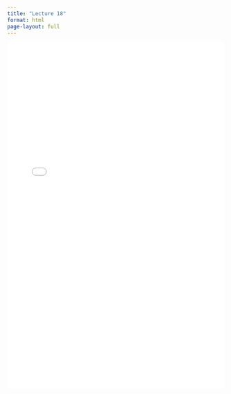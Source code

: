 ```yaml
---
title: "Lecture 18"
format: html
page-layout: full
---
```


<iframe src="lec18.html" width="100%" height="800px" style="border: none;"></iframe>
